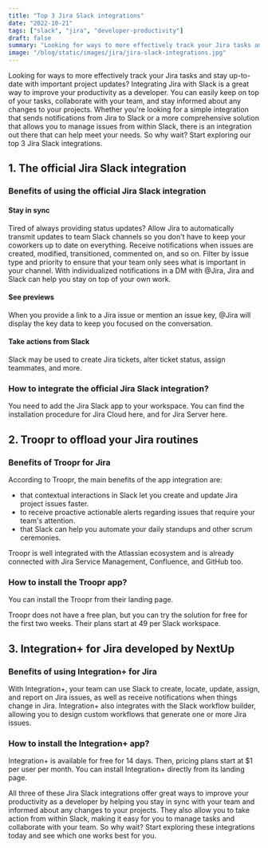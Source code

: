 ```yaml
---
title: "Top 3 Jira Slack integrations"
date: "2022-10-21"
tags: ["slack", "jira", "developer-productivity"]
draft: false
summary: "Looking for ways to more effectively track your Jira tasks and stay up-to-date with important project updates? Integrating Jira with Slack is a great way to improve your productivity as a developer."
image: "/blog/static/images/jira/jira-slack-integrations.jpg"
---
```


Looking for ways to more effectively track your Jira tasks and stay up-to-date with important project updates? Integrating Jira with Slack is a great way to improve your productivity as a developer. You can easily keep on top of your tasks, collaborate with your team, and stay informed about any changes to your projects. Whether you're looking for a simple integration that sends notifications from Jira to Slack or a more comprehensive solution that allows you to manage issues from within Slack, there is an integration out there that can help meet your needs. So why wait? Start exploring our top 3 Jira Slack integrations.

<ImageContainer
  alt="Photo by Ash Edmonds on Unsplash"
  src="/blog/static/images/jira/ash-edmonds.jpg"
  classNameDiv="sm:mx-10"
  classNameImage=""
  width={1170}
  height={780}
/>

<TOCInline toc={props.toc} toHeading={2} asDisclosure />

## 1. The official Jira Slack integration

### Benefits of using the official Jira Slack integration

#### Stay in sync

Tired of always providing status updates? Allow Jira to automatically transmit updates to team Slack channels so you don't have to keep your coworkers up to date on everything. Receive notifications when issues are created, modified, transitioned, commented on, and so on. Filter by issue type and priority to ensure that your team only sees what is important in your channel. With individualized notifications in a DM with @Jira, Jira and Slack can help you stay on top of your own work.

#### See previews

When you provide a link to a Jira issue or mention an issue key, @Jira will display the key data to keep you focused on the conversation.

#### Take actions from Slack

Slack may be used to create Jira tickets, alter ticket status, assign teammates, and more.

### How to integrate the official Jira Slack integration?

You need to add the Jira Slack app to your workspace. You can find the installation procedure for <NoFollowLink url="https://slack.com/apps/A2RPP3NFR-jira-cloud?tab=more_info">Jira Cloud here</NoFollowLink>, and for <NoFollowLink url="https://slack.com/apps/ADZHDM3L1-jira-server?tab=more_info">Jira Server here.</NoFollowLink>

## 2. Troopr to offload your Jira routines

<ImageContainer
  alt="troopr"
  src="/blog/static/images/jira/troopr.svg"
  classNameDiv=""
  classNameImage=""
  width={1242}
  height={439}
/>

### Benefits of Troopr for Jira

According to Troopr, the main benefits of the app integration are:

- that contextual interactions in Slack let you create and update Jira project issues faster.
- to receive proactive actionable alerts regarding issues that require your team's attention.
- that Slack can help you automate your daily standups and other scrum ceremonies.

Troopr is well integrated with the Atlassian ecosystem and is already connected with Jira Service Management, Confluence, and GitHub too.

### How to install the Troopr app?

You can install the Troopr from <NoFollowLink url="https://www.troopr.ai?ref=axolo.co">their landing page.</NoFollowLink>

Troopr does not have a free plan, but you can try the solution for free for the first two weeks. Their plans start at $49$ per Slack workspace.

## 3. Integration+ for Jira developed by NextUp

<ImageContainer
  alt="integrationplus"
  src="/blog/static/images/jira/integrationplus.svg"
  classNameDiv="sm:mx-20"
  classNameImage=""
  width={760}
  height={538}
/>

### Benefits of using Integration+ for Jira

With Integration+, your team can use Slack to create, locate, update, assign, and report on Jira issues, as well as receive notifications when things change in Jira. Integration+ also integrates with the Slack workflow builder, allowing you to design custom workflows that generate one or more Jira issues.

### How to install the Integration+ app?

Integration+ is available for free for 14 days. Then, pricing plans start at $1 per user per month. You can install Integration+ directly from <NoFollowLink url="https://www.nextup.ai/slack/jira-integration?ref=axolo.co">its landing page.</NoFollowLink>

All three of these Jira Slack integrations offer great ways to improve your productivity as a developer by helping you stay in sync with your team and informed about any changes to your projects. They also allow you to take action from within Slack, making it easy for you to manage tasks and collaborate with your team. So why wait? Start exploring these integrations today and see which one works best for you.
